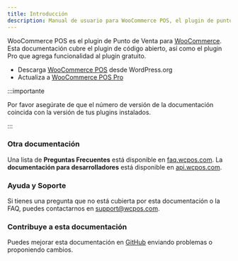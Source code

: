 ```yaml
---
title: Introducción
description: Manual de usuario para WooCommerce POS, el plugin de punto de venta para WordPress.
---
```


WooCommerce POS es el plugin de Punto de Venta para [WooCommerce](https://www.woothemes.com/woocommerce/). 
Esta documentación cubre el plugin de código abierto, así como el plugin Pro que agrega funcionalidad al plugin gratuito.

* Descarga [WooCommerce POS](https://wordpress.org/plugins/woocommerce-pos/) desde WordPress.org
* Actualiza a [WooCommerce POS Pro](http://wcpos.com/pro)

:::importante

Por favor asegúrate de que el número de versión de la documentación coincida con la versión de tus plugins instalados.

:::

### Otra documentación

Una lista de **Preguntas Frecuentes** está disponible en [faq.wcpos.com](http://faq.wcpos.com). 
La **documentación para desarrolladores** está disponible en [api.wcpos.com](http://api.wcpos.com).

### Ayuda y Soporte

Si tienes una pregunta que no está cubierta por esta documentación o la FAQ, puedes contactarnos en [support@wcpos.com](mailto:support@wcpos.com).

### Contribuye a esta documentación

Puedes mejorar esta documentación en [GitHub](https://github.com/kilbot/WooCommerce-POS-Manual) enviando problemas o proponiendo cambios.
